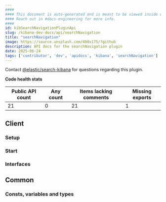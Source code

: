 ```yaml
---
####
#### This document is auto-generated and is meant to be viewed inside our experimental, new docs system.
#### Reach out in #docs-engineering for more info.
####
id: kibSearchNavigationPluginApi
slug: /kibana-dev-docs/api/searchNavigation
title: "searchNavigation"
image: https://source.unsplash.com/400x175/?github
description: API docs for the searchNavigation plugin
date: 2025-06-24
tags: ['contributor', 'dev', 'apidocs', 'kibana', 'searchNavigation']
---
```




Contact [@elastic/search-kibana](https://github.com/orgs/elastic/teams/search-kibana) for questions regarding this plugin.

**Code health stats**

| Public API count  | Any count | Items lacking comments | Missing exports |
|-------------------|-----------|------------------------|-----------------|
| 21 | 0 | 21 | 1 |

## Client

### Setup
<DocDefinitionList data={[searchNavigationObj.client.setup]}/>

### Start
<DocDefinitionList data={[searchNavigationObj.client.start]}/>

### Interfaces
<DocDefinitionList data={searchNavigationObj.client.interfaces}/>

## Common

### Consts, variables and types
<DocDefinitionList data={searchNavigationObj.common.misc}/>

